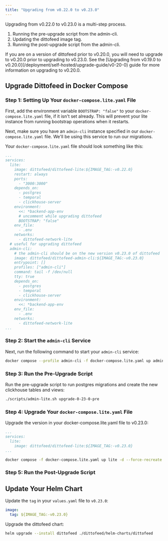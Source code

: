 ```yaml
---
title: "Upgrading from v0.22.0 to v0.23.0"
---
```


Upgrading from v0.22.0 to v0.23.0 is a multi-step process.

1. Running the pre-upgrade script from the admin-cli.
2. Updating the dittofeed image tag.
3. Running the post-upgrade script from the admin-cli.

<Warning>
If you are on a version of dittofeed prior to v0.20.0, you will need to upgrade to v0.20.0 prior to upgrading to v0.23.0. See the [Upgrading from v0.19.0 to v0.20.0](/deployment/self-hosted/upgrade-guide/v0-20-0) guide for more information on upgrading to v0.20.0.
</Warning>

## Upgrade Dittofeed in Docker Compose

### Step 1: Setting Up Your `docker-compose.lite.yaml` File

First, add the environment variable `BOOTSTRAP: "false"` to your `docker-compose.lite.yaml` file, if it isn't set already. This will prevent your lite instance from running bootstrap operations when it restarts.

Next, make sure you have an `admin-cli` instance specified in our `docker-compose.lite.yaml` file. We'll be using this service to run our migrations.

Your `docker-compose.lite.yaml` file should look something like this:

```yaml
...
services:
  lite:
    image: dittofeed/dittofeed-lite:${IMAGE_TAG:-v0.22.0}
    restart: always
    ports:
      - "3000:3000"
    depends_on:
      - postgres
      - temporal
      - clickhouse-server
    environment:
      <<: *backend-app-env
      # uncomment while upgrading dittofeed
      BOOTSTRAP: "false"
    env_file:
      - .env
    networks:
      - dittofeed-network-lite
  # useful for upgrading dittofeed
  admin-cli:
    # the admin-cli should be on the new version v0.23.0 of dittofeed
    image: dittofeed/dittofeed-admin-cli:${IMAGE_TAG:-v0.23.0}
    entrypoint: []
    profiles: ["admin-cli"]
    command: tail -f /dev/null
    tty: true
    depends_on:
      - postgres
      - temporal
      - clickhouse-server
    environment:
      <<: *backend-app-env
    env_file:
      - .env
    networks:
      - dittofeed-network-lite
...
```

### Step 2: Start the `admin-cli` Service

Next, run the following command to start your `admin-cli` service:

```bash
docker compose --profile admin-cli -f docker-compose.lite.yaml up admin-cli -d
```

### Step 3: Run the Pre-Upgrade Script

Run the pre-upgrade script to run postgres migrations and create the new clickhouse tables and views:

```bash
./scripts/admin-lite.sh upgrade-0-23-0-pre
```

### Step 4: Upgrade Your `docker-compose.lite.yaml` File

Upgrade the version in your docker-compose.lite.yaml file to v0.23.0:

```yaml
...
services:
  lite:
    image: dittofeed/dittofeed-lite:${IMAGE_TAG:-v0.23.0}
...
```

```bash
docker compose -f docker-compose.lite.yaml up lite -d --force-recreate
```

### Step 5: Run the Post-Upgrade Script

## Update Your Helm Chart

Update the `tag` in your `values.yaml` file to `v0.23.0`:

```yaml values.yaml
image:
  tag: ${IMAGE_TAG:-v0.23.0}
```

Upgrade the dittofeed chart:

```bash
helm upgrade --install dittofeed ./dittofeed/helm-charts/dittofeed
```
